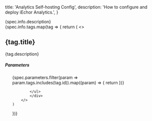 

  title: 'Analytics Self-hosting Config',
  description: 'How to configure and deploy iEchor Analytics.',
}

<div>{spec.info.description}</div>

<div>
{spec.info.tags.map(tag => {
    return (
        <>
            <h2 className="text-scale-1200">{tag.title}</h2>
            <p className="text-scale-1000">{tag.description}</p>
            <div className="not-prose">
            <h5 className="text-base text-scale-1200 mb-3">Parameters</h5>
            <ul>
                {spec.parameters.filter(param => param.tags.includes(tag.id)).map((param) => {
                    return <Param name={param.title} type={param.type} description={param.description} required={param.required} />
                })}

            </ul>
            </div>
        </>
    )

})}

</div>


